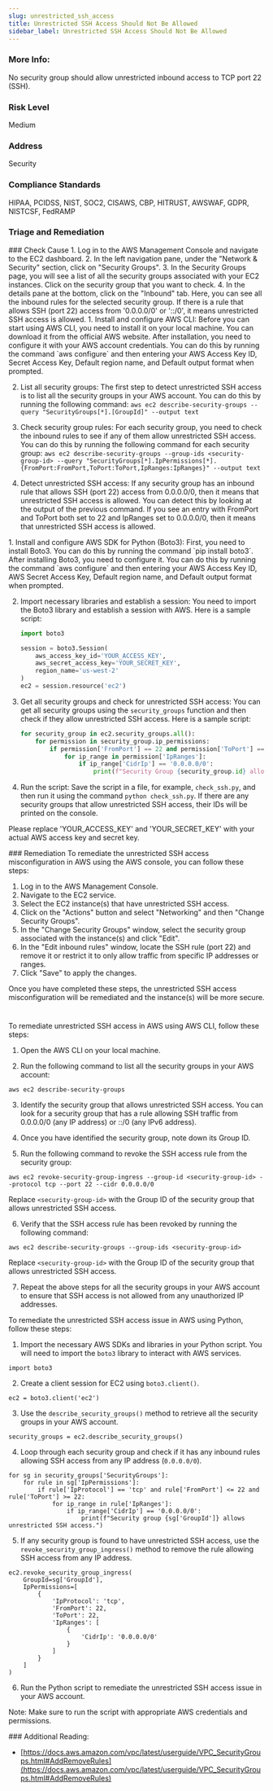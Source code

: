 ```yaml
---
slug: unrestricted_ssh_access
title: Unrestricted SSH Access Should Not Be Allowed
sidebar_label: Unrestricted SSH Access Should Not Be Allowed
---
```


### More Info:

No security group should allow unrestricted inbound access to TCP port 22 (SSH).

### Risk Level

Medium

### Address

Security

### Compliance Standards

HIPAA, PCIDSS, NIST, SOC2, CISAWS, CBP, HITRUST, AWSWAF, GDPR, NISTCSF, FedRAMP


### Triage and Remediation
<Tabs>

<Tab title='Cause'>
### Check Cause
<AccordionGroup>
<Accordion title='Using Console' defaultOpen='true'>
1. Log in to the AWS Management Console and navigate to the EC2 dashboard.
2. In the left navigation pane, under the "Network & Security" section, click on "Security Groups".
3. In the Security Groups page, you will see a list of all the security groups associated with your EC2 instances. Click on the security group that you want to check.
4. In the details pane at the bottom, click on the "Inbound" tab. Here, you can see all the inbound rules for the selected security group. If there is a rule that allows SSH (port 22) access from '0.0.0.0/0' or '::/0', it means unrestricted SSH access is allowed.
</Accordion>

<Accordion title='Using CLI'>
1. Install and configure AWS CLI: Before you can start using AWS CLI, you need to install it on your local machine. You can download it from the official AWS website. After installation, you need to configure it with your AWS account credentials. You can do this by running the command `aws configure` and then entering your AWS Access Key ID, Secret Access Key, Default region name, and Default output format when prompted.

2. List all security groups: The first step to detect unrestricted SSH access is to list all the security groups in your AWS account. You can do this by running the following command: `aws ec2 describe-security-groups --query "SecurityGroups[*].[GroupId]" --output text`

3. Check security group rules: For each security group, you need to check the inbound rules to see if any of them allow unrestricted SSH access. You can do this by running the following command for each security group: `aws ec2 describe-security-groups --group-ids <security-group-id> --query "SecurityGroups[*].IpPermissions[*].{FromPort:FromPort,ToPort:ToPort,IpRanges:IpRanges}" --output text`

4. Detect unrestricted SSH access: If any security group has an inbound rule that allows SSH (port 22) access from 0.0.0.0/0, then it means that unrestricted SSH access is allowed. You can detect this by looking at the output of the previous command. If you see an entry with FromPort and ToPort both set to 22 and IpRanges set to 0.0.0.0/0, then it means that unrestricted SSH access is allowed.
</Accordion>

<Accordion title='Using Python'>
1. Install and configure AWS SDK for Python (Boto3):
   First, you need to install Boto3. You can do this by running the command `pip install boto3`. After installing Boto3, you need to configure it. You can do this by running the command `aws configure` and then entering your AWS Access Key ID, AWS Secret Access Key, Default region name, and Default output format when prompted.

2. Import necessary libraries and establish a session:
   You need to import the Boto3 library and establish a session with AWS. Here is a sample script:

   ```python
   import boto3

   session = boto3.Session(
       aws_access_key_id='YOUR_ACCESS_KEY',
       aws_secret_access_key='YOUR_SECRET_KEY',
       region_name='us-west-2'
   )
   ec2 = session.resource('ec2')
   ```

3. Get all security groups and check for unrestricted SSH access:
   You can get all security groups using the `security_groups` function and then check if they allow unrestricted SSH access. Here is a sample script:

   ```python
   for security_group in ec2.security_groups.all():
       for permission in security_group.ip_permissions:
           if permission['FromPort'] == 22 and permission['ToPort'] == 22:
               for ip_range in permission['IpRanges']:
                   if ip_range['CidrIp'] == '0.0.0.0/0':
                       print(f"Security Group {security_group.id} allows unrestricted SSH access.")
   ```

4. Run the script:
   Save the script in a file, for example, `check_ssh.py`, and then run it using the command `python check_ssh.py`. If there are any security groups that allow unrestricted SSH access, their IDs will be printed on the console.

Please replace 'YOUR_ACCESS_KEY' and 'YOUR_SECRET_KEY' with your actual AWS access key and secret key.
</Accordion>

</AccordionGroup>
</Tab>

<Tab title='Remediation'>
### Remediation

<AccordionGroup>
<Accordion title='Using Console' defaultOpen='true'>
To remediate the unrestricted SSH access misconfiguration in AWS using the AWS console, you can follow these steps:

1. Log in to the AWS Management Console.
2. Navigate to the EC2 service.
3. Select the EC2 instance(s) that have unrestricted SSH access.
4. Click on the "Actions" button and select "Networking" and then "Change Security Groups".
5. In the "Change Security Groups" window, select the security group associated with the instance(s) and click "Edit".
6. In the "Edit inbound rules" window, locate the SSH rule (port 22) and remove it or restrict it to only allow traffic from specific IP addresses or ranges.
7. Click "Save" to apply the changes.

Once you have completed these steps, the unrestricted SSH access misconfiguration will be remediated and the instance(s) will be more secure.

#
</Accordion>

<Accordion title='Using CLI'>
To remediate unrestricted SSH access in AWS using AWS CLI, follow these steps:

1. Open the AWS CLI on your local machine.

2. Run the following command to list all the security groups in your AWS account:

```
aws ec2 describe-security-groups
```

3. Identify the security group that allows unrestricted SSH access. You can look for a security group that has a rule allowing SSH traffic from 0.0.0.0/0 (any IP address) or ::/0 (any IPv6 address).

4. Once you have identified the security group, note down its Group ID.

5. Run the following command to revoke the SSH access rule from the security group:

```
aws ec2 revoke-security-group-ingress --group-id <security-group-id> --protocol tcp --port 22 --cidr 0.0.0.0/0
```

Replace `<security-group-id>` with the Group ID of the security group that allows unrestricted SSH access.

6. Verify that the SSH access rule has been revoked by running the following command:

```
aws ec2 describe-security-groups --group-ids <security-group-id>
```

Replace `<security-group-id>` with the Group ID of the security group that allows unrestricted SSH access.

7. Repeat the above steps for all the security groups in your AWS account to ensure that SSH access is not allowed from any unauthorized IP addresses.
</Accordion>

<Accordion title='Using Python'>
To remediate the unrestricted SSH access issue in AWS using Python, follow these steps:

1. Import the necessary AWS SDKs and libraries in your Python script. You will need to import the `boto3` library to interact with AWS services.

```
import boto3
```

2. Create a client session for EC2 using `boto3.client()`. 

```
ec2 = boto3.client('ec2')
```

3. Use the `describe_security_groups()` method to retrieve all the security groups in your AWS account.

```
security_groups = ec2.describe_security_groups()
```

4. Loop through each security group and check if it has any inbound rules allowing SSH access from any IP address (`0.0.0.0/0`).

```
for sg in security_groups['SecurityGroups']:
    for rule in sg['IpPermissions']:
        if rule['IpProtocol'] == 'tcp' and rule['FromPort'] <= 22 and rule['ToPort'] >= 22:
            for ip_range in rule['IpRanges']:
                if ip_range['CidrIp'] == '0.0.0.0/0':
                    print(f"Security group {sg['GroupId']} allows unrestricted SSH access.")
```

5. If any security group is found to have unrestricted SSH access, use the `revoke_security_group_ingress()` method to remove the rule allowing SSH access from any IP address.

```
ec2.revoke_security_group_ingress(
    GroupId=sg['GroupId'],
    IpPermissions=[
        {
            'IpProtocol': 'tcp',
            'FromPort': 22,
            'ToPort': 22,
            'IpRanges': [
                {
                    'CidrIp': '0.0.0.0/0'
                }
            ]
        }
    ]
)
```

6. Run the Python script to remediate the unrestricted SSH access issue in your AWS account.

Note: Make sure to run the script with appropriate AWS credentials and permissions.
</Accordion>

</AccordionGroup>
</Tab>
</Tabs>
### Additional Reading:

- [https://docs.aws.amazon.com/vpc/latest/userguide/VPC_SecurityGroups.html#AddRemoveRules](https://docs.aws.amazon.com/vpc/latest/userguide/VPC_SecurityGroups.html#AddRemoveRules) 

